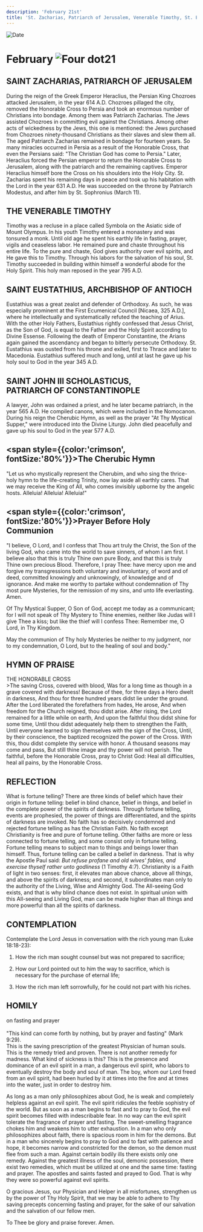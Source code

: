 ```yaml
---
description: 'February 21st'
title: 'St. Zacharias, Patriarch of Jerusalem, Venerable Timothy, St. Eustathius, Archbishop of Antioch, St. John III Scholasticus, Patriarch of Constantinople'
---
```


<RunningHead />
<Image src="/title-imprint.png" height={68} width={50} alt="Date" className="title-imprint"/>

# <div id="date">February <Image className="four-dot" src="/four-dot.png" height={15} width={15} alt="Four dot" />21</div>

## SAINT ZACHARIAS, PATRIARCH OF JERUSALEM

During the reign of the Greek Emperor Heraclius, the Persian King Chozroes attacked Jerusalem, in the year 614 A.D. Chozroes pillaged the city, removed the Honorable Cross to Persia and took an enormous number of Christians into bondage. Among them was Patriarch Zacharias. The Jews assisted Chozroes in committing evil against the Christians. Among other acts of wickedness by the Jews, this one is mentioned: the Jews purchased from Chozroes ninety-thousand Christians as their slaves and slew them all. The aged Patriarch Zacharias remained in bondage for fourteen years. So many miracles occurred in Persia as a result of the Honorable Cross, that even the Persians said: "The Christian God has come to Persia." Later, Heraclius forced the Persian emperor to return the Honorable Cross to Jerusalem, along with the patriarch and the remaining captives. Emperor Heraclius himself bore the Cross on his shoulders into the Holy City. St. Zacharias spent his remaining days in peace and took up his habitation with the Lord in the year 631 A.D. He was succeeded on the throne by Patriarch Modestus, and after him by St. Sophronius (March 11).

## THE VENERABLE TIMOTHY

Timothy was a recluse in a place called Symbola on the Asiatic side of Mount Olympus. In his youth Timothy entered a monastery and was tonsured a monk. Until old age he spent his earthly life in fasting, prayer, vigils and ceaseless labor. He remained pure and chaste throughout his entire life. To the pure and chaste, God gives authority over evil spirits, and He gave this to Timothy. Through his labors for the salvation of his soul, St. Timothy succeeded in building within himself a wonderful abode for the Holy Spirit. This holy man reposed in the year 795 A.D.

## SAINT EUSTATHIUS, ARCHBISHOP OF ANTIOCH

Eustathius was a great zealot and defender of Orthodoxy. As such, he was especially prominent at the First Ecumenical Council [Nicaea, 325 A.D.], where he intellectually and systematically refuted the teaching of Arius. With the other Holy Fathers, Eustathius rightly confessed that Jesus Christ, as the Son of God, is equal to the Father and the Holy Spirit according to Divine Essense. Following the death of Emperor Constantine, the Arians again gained the ascendancy and began to bitterly persecute Orthodoxy. St. Eustathius was ousted from his throne and exiled, first to Thrace and later to Macedonia. Eustathius suffered much and long, until at last he gave up his holy soul to God in the year 345 A.D.

## SAINT JOHN III SCHOLASTICUS,<br />PATRIARCH OF CONSTANTINOPLE

A lawyer, John was ordained a priest, and he later became patriarch, in the year 565 A.D. He compiled canons, which were included in the Nomocanon. During his reign the Cherubic Hymn, as well as the prayer "At Thy Mystical Supper," were introduced into the Divine Liturgy. John died peacefully and gave up his soul to God in the year 577 A.D.


## <span style={{color:'crimson', fontSize:'80%'}}>The Cherubic Hymn</span>

"Let us who mystically represent the Cherubim, and who sing the thrice-holy hymn to the life-creating Trinity, now lay aside all earthly cares. That we may receive the King of All, who comes invisibly upborne by the angelic hosts. Alleluia! Alleluia! Alleluia!"


## <span style={{color:'crimson', fontSize:'80%'}}>Prayer Before Holy Communion</span>

"I believe, O Lord, and I confess that Thou art truly the Christ, the Son of the living God, who came into the world to save sinners, of whom I am first. I believe also that this is truly Thine own pure Body, and that this is truly Thine own precious Blood. Therefore, I pray Thee: have mercy upon me and forgive my transgressions both voluntary and involuntary, of word and of deed, committed knowingly and unknowingly, of knowledge and of ignorance. And make me worthy to partake without condemnation of Thy most pure Mysteries, for the remission of my sins, and unto life everlasting. Amen.

Of Thy Mystical Supper, O Son of God, accept me today as a communicant; for I will not speak of Thy Mystery to Thine enemies, neither like Judas will I give Thee a kiss; but like the thief will I confess Thee: Remember me, O Lord, in Thy Kingdom.

May the communion of Thy holy Mysteries be neither to my judgment, nor to my condemnation, O Lord, but to the healing of soul and body."


## HYMN OF PRAISE
<div style={{textAlign:'center', color:'crimson', fontWeight:'bold'}}>
THE HONORABLE CROSS
</div>
>The saving Cross, covered with blood,  
Was for a long time as though in a grave covered with darkness!  
Because of thee, for three days a Hero dwelt in darkness,  
And thou for three hundred years didst lie under the ground.  
After the Lord liberated the forefathers from hades, He arose,  
And when freedom for the Church reigned, thou didst arise.  
After rising, the Lord remained for a little while on earth,  
And upon the faithful thou didst shine for some time,  
Until thou didst adequately help them to strengthen the Faith,  
Until everyone learned to sign themselves with the sign of the Cross,  
Until, by their conscience, the baptized recognized the power of the Cross.  
With this, thou didst complete thy service with honor.  
A thousand seasons may come and pass,  
But still thine image and thy power will not perish.  
The faithful, before the Honorable Cross, pray to Christ God:  
Heal all difficulties, heal all pains, by the Honorable Cross.  


## REFLECTION

What is fortune telling? There are three kinds of belief which have their origin in fortune telling: belief in blind chance, belief in things, and belief in the complete power of the spirits of darkness. Through fortune telling, events are prophesied, the power of things are differentiated, and the spirits of darkness are invoked. No faith has so decisively condemned and rejected fortune telling as has the Christian Faith. No faith except Christianity is free and pure of fortune telling. Other faiths are more or less connected to fortune telling, and some consist only in fortune telling. Fortune telling means to subject man to things and beings lower than himself. Thus, fortune telling can be called a belief in darkness. That is why the Apostle Paul said: *But refuse profane and old wives' fables, and exercise thyself rather unto godliness* (1 Timothy 4:7). Christianity is a Faith of light in two senses: first, it elevates man above chance, above all things, and above the spirits of darkness; and second, it subordinates man only to the authority of the Living, Wise and Almighty God. The All-seeing God exists, and that is why blind chance does not exist. In spiritual union with this All-seeing and Living God, man can be made higher than all things and more powerful than all the spirits of darkness.


## CONTEMPLATION

Contemplate the Lord Jesus in conversation with the rich young man (Luke 18:18-23):

1. How the rich man sought counsel but was not prepared to sacrifice;

2. How our Lord pointed out to him the way to sacrifice, which is necessary for the purchase of eternal life;

3. How the rich man left sorrowfully, for he could not part with his riches.


## HOMILY
<div style={{textAlign:'center', color:'crimson', fontWeight:'bold'}}>
on fasting and prayer
</div><br />
<div style={{textAlign:'right'}}>
"This kind can come forth by nothing, but by prayer and fasting" (Mark 9:29).
</div>
This is the saving prescription of the greatest Physician of human souls. This is the remedy tried and proven. There is not another remedy for madness. What kind of sickness is this? This is the presence and dominance of an evil spirit in a man, a dangerous evil spirit, who labors to eventually destroy the body and soul of man. The boy, whom our Lord freed from an evil spirit, had been hurled by it at times into the fire and at times into the water, just in order to destroy him.

As long as a man only philosophizes about God, he is weak and completely helpless against an evil spirit. The evil spirit ridicules the feeble sophistry of the world. But as soon as a man begins to fast and to pray to God, the evil spirit becomes filled with indescribable fear. In no way can the evil spirit tolerate the fragrance of prayer and fasting. The sweet-smelling fragrance chokes him and weakens him to utter exhaustion. In a man who only philosophizes about faith, there is spacious room in him for the demons. But in a man who sincerely begins to pray to God and to fast with patience and hope, it becomes narrow and constricted for the demon, so the demon must flee from such a man. Against certain bodily ills there exists only one remedy. Against the greatest illness of the soul, demonic possession, there exist two remedies, which must be utilized at one and the same time: fasting and prayer. The apostles and saints fasted and prayed to God. That is why they were so powerful against evil spirits.

O gracious Jesus, our Physician and Helper in all misfortunes, strengthen us by the power of Thy Holy Spirit, that we may be able to adhere to Thy saving precepts concerning fasting and prayer, for the sake of our salvation and the salvation of our fellow men.

To Thee be glory and praise forever. Amen.